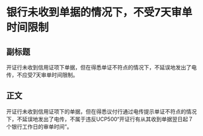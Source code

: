 # 银行未收到单据的情况下，不受7天审单时间限制
## 副标题
开证行未收到信用证项下单据，但在得悉单证不符点的情况下，不延误地发出了电传，不应受7天审单时间限制。
## 正文
开证行未收到信用证项下的单据，但在得悉议付行通过电传提示单证不符点的情况下，不延误地发出了电传，不属于违反UCP500“开证行有从其收到单据翌日起７个银行工作日的审单时间”。